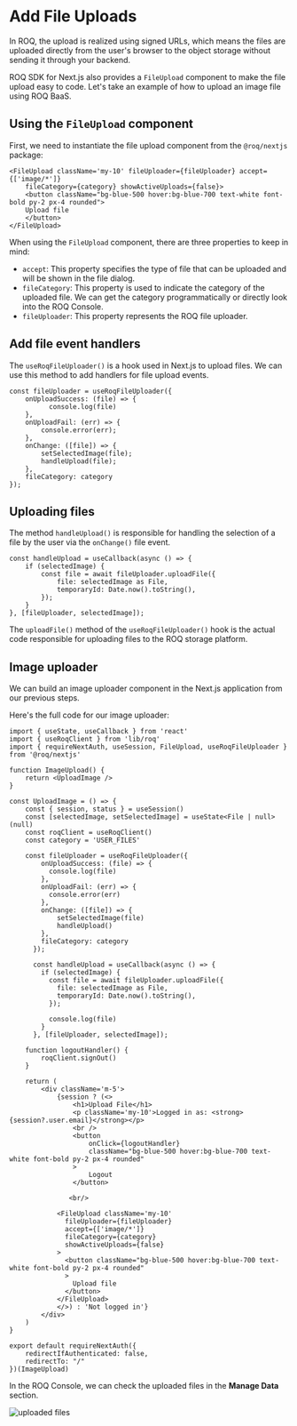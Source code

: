 # Add File Uploads

In ROQ, the upload is realized using signed URLs, which means the files are uploaded directly from the user's browser to the object storage without sending it through your backend.

ROQ SDK for Next.js also provides a `FileUpload` component to make the file upload easy to code. 
Let's take an example of how to upload an image file using ROQ BaaS.

## Using the `FileUpload` component

First, we need to instantiate the file upload component from the `@roq/nextjs` package:

```tsx
<FileUpload className='my-10' fileUploader={fileUploader} accept={['image/*']}
    fileCategory={category} showActiveUploads={false}>
    <button className="bg-blue-500 hover:bg-blue-700 text-white font-bold py-2 px-4 rounded">
    Upload file
    </button>
</FileUpload>
```

When using the `FileUpload` component, there are three properties to keep in mind:

- `accept`: This property specifies the type of file that can be uploaded and will be shown in the file dialog.
- `fileCategory`: This property is used to indicate the category of the uploaded file. We can get the category programmatically or directly look into the ROQ Console.
- `fileUploader`: This property represents the ROQ file uploader.

## Add file event handlers

The `useRoqFileUploader()` is a hook used in Next.js to upload files. We can use this method to add handlers for file upload events.

```tsx
const fileUploader = useRoqFileUploader({
    onUploadSuccess: (file) => {
          console.log(file)
    },
    onUploadFail: (err) => {
        console.error(err);
    },
    onChange: ([file]) => {
        setSelectedImage(file);
        handleUpload(file);
    },
    fileCategory: category
});
```

## Uploading files

The method `handleUpload()` is responsible for handling the selection of a file by the user via the `onChange()` file event.

```tsx
const handleUpload = useCallback(async () => {
    if (selectedImage) {
        const file = await fileUploader.uploadFile({
            file: selectedImage as File,
            temporaryId: Date.now().toString(),
        });
    }
}, [fileUploader, selectedImage]);
```

The `uploadFile()` method of the `useRoqFileUploader()` hook is the actual code responsible for uploading files to the ROQ storage platform.


## Image uploader

We can build an image uploader component in the Next.js application from our previous steps.

Here's the full code for our image uploader:

```tsx filename="upload-image.tsx"
import { useState, useCallback } from 'react'
import { useRoqClient } from 'lib/roq'
import { requireNextAuth, useSession, FileUpload, useRoqFileUploader } from '@roq/nextjs'

function ImageUpload() {
    return <UploadImage />
}

const UploadImage = () => {
    const { session, status } = useSession()
    const [selectedImage, setSelectedImage] = useState<File | null>(null)
    const roqClient = useRoqClient()
    const category = 'USER_FILES'

    const fileUploader = useRoqFileUploader({
        onUploadSuccess: (file) => {
          console.log(file)
        },
        onUploadFail: (err) => {
          console.error(err)
        },
        onChange: ([file]) => {
            setSelectedImage(file)
            handleUpload()
        },
        fileCategory: category
      });
    
      const handleUpload = useCallback(async () => {
        if (selectedImage) {
          const file = await fileUploader.uploadFile({
            file: selectedImage as File,
            temporaryId: Date.now().toString(),
          });

          console.log(file)
        }
      }, [fileUploader, selectedImage]);

    function logoutHandler() {
        roqClient.signOut()
    }

    return (
        <div className='m-5'>
            {session ? (<>
                <h1>Upload File</h1>
                <p className='my-10'>Logged in as: <strong>{session?.user.email}</strong></p>
                <br />
                <button
                    onClick={logoutHandler}
                    className="bg-blue-500 hover:bg-blue-700 text-white font-bold py-2 px-4 rounded"
                >
                    Logout
                </button>
               
               <br/>

            <FileUpload className='my-10'
              fileUploader={fileUploader}
              accept={['image/*']}
              fileCategory={category}
              showActiveUploads={false}
            >
              <button className="bg-blue-500 hover:bg-blue-700 text-white font-bold py-2 px-4 rounded"
              >
                Upload file
              </button>
            </FileUpload>
            </>) : 'Not logged in'}
        </div>
    )
}

export default requireNextAuth({
    redirectIfAuthenticated: false,
    redirectTo: "/"
})(ImageUpload)
```

In the ROQ Console, we can check the uploaded files in the **Manage Data** section.

![uploaded files](/screenshots/uploaded-files.png)